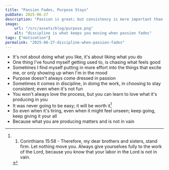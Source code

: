 ```yaml
---
title: "Passion Fades, Purpose Stays"
pubDate: 2025-06-27
description: "Passion is great; but consistency is more important than staying excited"
image:
    url: "/src/assets/blog/purpose.png"
    alt: "discipline is what keeps you moving when passion fades"
tags: ["motivation"]
permalink: "2025-06-27-discipline-when-passion-fades"
---
```


<BlogLayout
    title={frontmatter.title}
    description={frontmatter.description}
    image={frontmatter.image.url}
    alt={frontmatter.image.alt}
    date={(frontmatter.pubDate).toString().slice(0,10)}
    tags={frontmatter.tags}
    currentPost={frontmatter.permalink}>

<span>

- It's not about doing what you like, it's about liking what you do
- One thing I've found myself getting used to, is chasing what feels good
- Sometimes I find myself putting in more effort into the things that excite me, or only showing up when I'm in the mood
- Purpose doesn't always come dressed in passion
- Sometimes it comes in discipline, in doing the work, in choosing to stay consistent; even when it's not fun
- You won't always love the process, but you can learn to love what it's producing in you
- It was never going to be easy; it will be worth it[^1]
- So even when it's tiring, even when it might feel unseen; keep going, keep giving it your all
- Because what you are producing matters and is not in vain

[^1]:1. Corinthians 15:58 - Therefore, my dear brothers and sisters, stand firm. Let nothing move you. Always give yourselves fully to the work of the Lord, because you know that your labor in the Lord is not in vain.

</span>
</BlogLayout>
